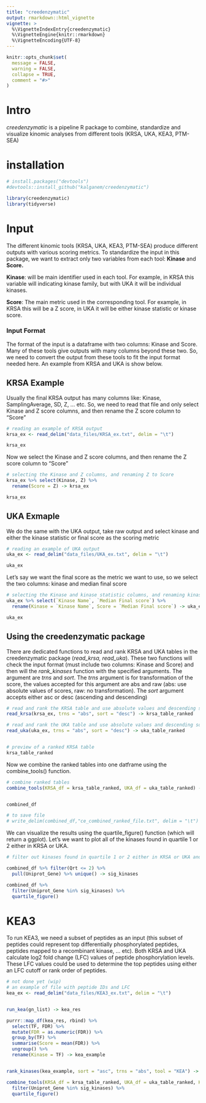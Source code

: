 ```yaml
---
title: "creedenzymatic"
output: rmarkdown::html_vignette
vignette: >
  %\VignetteIndexEntry{creedenzymatic}
  %\VignetteEngine{knitr::rmarkdown}
  %\VignetteEncoding{UTF-8}
---
```


```r
knitr::opts_chunk$set(
  message = FALSE,
  warning = FALSE,
  collapse = TRUE,
  comment = "#>"
)
```

# Intro

*creedenzymatic* is a pipeline R package to combine, standardize and visualize kinomic analyses from different tools (KRSA, UKA, KEA3, PTM-SEA)

# installation

```r
# install.packages("devtools")
#devtools::install_github("kalganem/creedenzymatic")
```

```r
library(creedenzymatic)
library(tidyverse)
```

# Input

The different kinomic tools (KRSA, UKA, KEA3, PTM-SEA) produce different outputs with various scoring metrics. To standardize the input in this package, we want to extract only two variables from each tool: **Kinase** and **Score.**

**Kinase**: will be main identifier used in each tool. For example, in KRSA this variable will indicating kinase family, but with UKA it will be individual kinases.

**Score**: The main metric used in the corresponding tool. For example, in KRSA this will be a Z score, in UKA it will be either kinase statistic or kinase score.

### Input Format

The format of the input is a dataframe with two columns: Kinase and Score. Many of these tools give outputs with many columns beyond these two. So, we need to convert the output from these tools to fit the input format needed here. An example from KRSA and UKA is show below.

## KRSA Example

Usually the final KRSA output has many columns like: Kinase, SamplingAverage, SD, Z, ... etc. So, we need to read that file and only select Kinase and Z score columns, and then rename the Z score column to "Score"

```r

# reading an example of KRSA output
krsa_ex <- read_delim("data_files/KRSA_ex.txt", delim = "\t")

krsa_ex

```

Now we select the Kinase and Z score columns, and then rename the Z score column to "Score"

```r

# selecting the Kinase and Z columns, and renaming Z to Score
krsa_ex %>% select(Kinase, Z) %>% 
  rename(Score = Z) -> krsa_ex

krsa_ex

```

## UKA Exmaple

We do the same with the UKA output, take raw output and select kinase and either the kinase statistic or final score as the scoring metric

```r

# reading an example of UKA output
uka_ex <- read_delim("data_files/UKA_ex.txt", delim = "\t")

uka_ex

```

Let's say we want the final score as the metric we want to use, so we select the two columns: kinase and median final score

```r

# selecting the Kinase and kinase statistic columns, and renaming kinase statistic to Score
uka_ex %>% select(`Kinase Name`, `Median Final score`) %>% 
  rename(Kinase = `Kinase Name`, Score = `Median Final score`) -> uka_ex

uka_ex

```

## Using the creedenzymatic package

There are dedicated functions to read and rank KRSA and UKA tables in the creedenzymatic package (*read_krsa, read_uka*). These two functions will check the input format (must include two columns: Kinase and Score) and then will the *rank_kinases* function with the specified arguments. The argument are *trns* and *sort*. The *trns* argument is for transformation of the score, the values accepted for this argument are abs and raw (abs: use absolute values of scores, raw: no transformation). The *sort* argument accepts either asc or desc (ascending and descending)

```r

# read and rank the KRSA table and use absolute values and descending sorting
read_krsa(krsa_ex, trns = "abs", sort = "desc") -> krsa_table_ranked

# read and rank the UKA table and use absolute values and descending sorting
read_uka(uka_ex, trns = "abs", sort = "desc") -> uka_table_ranked


# preview of a ranked KRSA table
krsa_table_ranked


```

Now we combine the ranked tables into one datframe using the combine_tools() function. 

```r

# combine ranked tables
combine_tools(KRSA_df = krsa_table_ranked, UKA_df = uka_table_ranked) -> combined_df


combined_df

# to save file
# write_delim(combined_df,"ce_combined_ranked_file.txt", delim = "\t")

```

We can visualize the results using the quartile_figure() function (which will return a ggplot). Let's we want to plot all of the kinases found in quartile 1 or 2 either in KRSA or UKA. 

```r

# filter out kinases found in quartile 1 or 2 either in KRSA or UKA and use the quartile_figure() for visualization

combined_df %>% filter(Qrt <= 2) %>% 
  pull(Uniprot_Gene) %>% unique() -> sig_kinases

combined_df %>% 
  filter(Uniprot_Gene %in% sig_kinases) %>% 
  quartile_figure()


```


# KEA3

To run KEA3, we need a subset of peptides as an input (this subset of peptides could represent top differentially phosphorylated peptides, peptides mapped to a recombinant kinase, ... etc). Both KRSA and UKA calculate log2 fold change (LFC) values of peptide phosphorylation levels. These LFC values could be used to determine the top peptides using either an LFC cutoff or rank order of peptides. 

```r
# not done yet (wip)
# an example of file with peptide IDs and LFC
kea_ex <- read_delim("data_files/KEA3_ex.txt", delim = "\t")


run_kea(gn_list) -> kea_res

purrr::map_df(kea_res, rbind) %>% 
  select(TF, FDR) %>% 
  mutate(FDR = as.numeric(FDR)) %>%
  group_by(TF) %>% 
  summarise(Score = mean(FDR)) %>% 
  ungroup() %>% 
  rename(Kinase = TF) -> kea_example


rank_kinases(kea_example, sort = "asc", trns = "abs", tool = "KEA") -> kea_table_ranked

combine_tools(KRSA_df = krsa_table_ranked, UKA_df = uka_table_ranked, KEA3_df = kea_table_ranked) %>% 
  filter(Uniprot_Gene %in% sig_kinases) %>% 
  quartile_figure()


```

